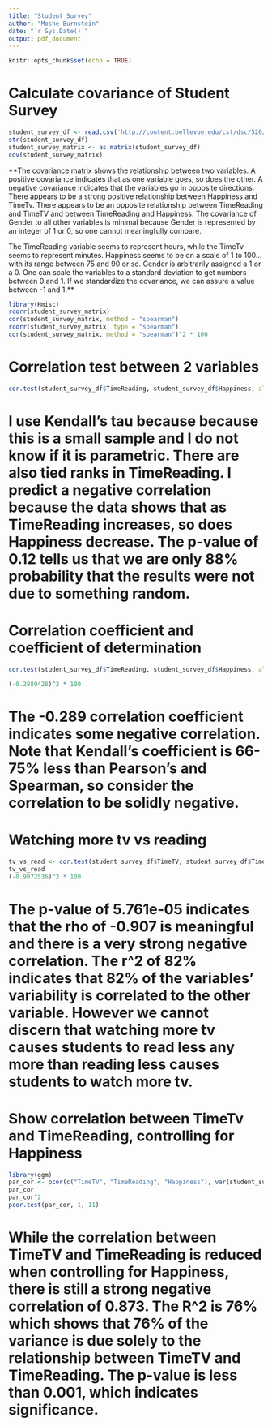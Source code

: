 ---
title: "Student_Survey"
author: "Moshe Burnstein"
date: "`r Sys.Date()`"
output: pdf_document
---


```{r setup, include=FALSE}
knitr::opts_chunk$set(echo = TRUE)
```
# Calculate covariance of Student Survey

```{r    }
student_survey_df <- read.csv('http://content.bellevue.edu/cst/dsc/520/id/resources/student-survey.csv', header = TRUE)
str(student_survey_df)
student_survey_matrix <- as.matrix(student_survey_df)
cov(student_survey_matrix)

```
**The covariance matrix shows the relationship between two variables. A positive covariance indicates that as one variable goes, so does the other. A negative covariance indicates that the variables go in opposite directions. There appears to be a strong positive relationship between Happiness and TimeTv. There appears to be an opposite relationship between TimeReading and TimeTV and between TimeReading and Happiness. The covariance of Gender to all other variables is minimal because Gender is represented by an integer of 1 or 0, so one cannot meaningfully compare. 


The TimeReading variable seems to represent hours, while the TimeTv seems to represent minutes. Happiness seems to be on a scale of 1 to 100...with its range between 75 and 90 or so. Gender is arbitrarily assigned a 1 or a 0. One can scale the variables to a standard deviation to get numbers between 0 and 1. If we standardize the covariance, we can assure a value between -1 and 1.**

```{r    }
library(Hmisc)
rcorr(student_survey_matrix)
cor(student_survey_matrix, method = "spearman")
rcorr(student_survey_matrix, type = "spearman")
cor(student_survey_matrix, method = "spearman")^2 * 100
```

# Correlation test between 2 variables

```{r    }
cor.test(student_survey_df$TimeReading, student_survey_df$Happiness, alternative = "less", method = "kendall")

```
# I use Kendall's tau because because this is a small sample and I do not know if it is parametric. There are also tied ranks in TimeReading. I predict a negative correlation because the data shows that as TimeReading increases, so does Happiness decrease. The p-value of 0.12 tells us that we are only 88% probability that the results were not due to something random.
# Correlation coefficient and coefficient of determination


```{r    }
cor.test(student_survey_df$TimeReading, student_survey_df$Happiness, alternative = "less", method = "kendall", conf.level =  0.99)

(-0.2889428)^2 * 100

```

# The -0.289 correlation coefficient indicates some negative correlation. Note that Kendall's coefficient is 66-75% less than Pearson's and Spearman, so consider the correlation to be solidly negative.

# Watching more tv vs reading

```{r     }
tv_vs_read <- cor.test(student_survey_df$TimeTV, student_survey_df$TimeReading, alternative = "less", method = "spearman")
tv_vs_read
(-0.9072536)^2 * 100


```
# The p-value of 5.761e-05 indicates that the rho of -0.907 is meaningful and there is a very strong negative correlation. The r^2 of 82% indicates that 82% of the variables' variability is correlated to the other variable. However we cannot discern that watching more tv causes students to read less any more than reading less causes students to watch more tv.


# Show correlation between TimeTv and TimeReading, controlling for Happiness

```{r      }
library(ggm)
par_cor <- pcor(c("TimeTV", "TimeReading", "Happiness"), var(student_survey_df))
par_cor
par_cor^2
pcor.test(par_cor, 1, 11)

```
# While the correlation between TimeTV and TimeReading is reduced when controlling for Happiness, there is still a strong negative correlation of 0.873. The R^2 is 76% which shows that 76% of the variance is due solely to the relationship between TimeTV and TimeReading. The p-value is less than 0.001, which indicates significance.



